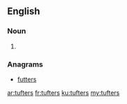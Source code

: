 ==English==

===Noun===
{{head|en|plural}}

# {{plural of|tufter|lang=en|nocat=1}}

===Anagrams===
* [[futters#English|futters]]

[[ar:tufters]]
[[fr:tufters]]
[[ku:tufters]]
[[my:tufters]]